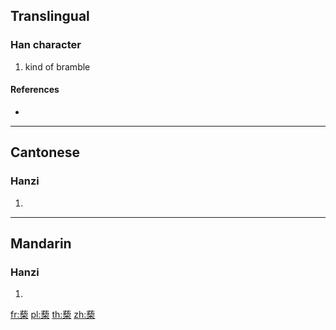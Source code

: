 {{character info/new}}
==Translingual==

===Han character===
{{Han char|rn=140|rad=艸|as=12|sn=18|four=44904|canj=THHD}}

# kind of bramble

====References====
* {{Han ref|kx=1056.190|dkj=31892|dj=1519.160|hdz=53291.120|uh=853E|ud=34110|bh=EB49|bd=60233}}

----

==Cantonese==

===Hanzi===
{{yue-hanzi|jyut=|y=lai4}}

# {{defn|lang=yue|sort=艸12}}

----

==Mandarin==

===Hanzi===
{{cmn-hanzi|pin=[[lí]] ([[li2]]), [[qián]] ([[qian2]]), [[tán]] ([[tan2]])|wg=li<sup>2</sup>, ch'ien<sup>2</sup>, t'an<sup>2</sup>}}

# {{defn|lang=cmn|sort=艸12}}

[[fr:蔾]]
[[pl:蔾]]
[[th:蔾]]
[[zh:蔾]]